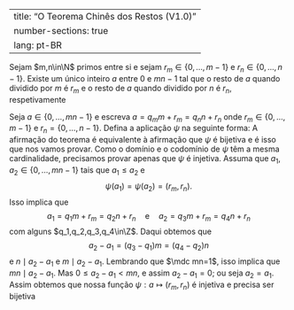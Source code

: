 

---
title: "O Teorema Chinês dos Restos (V1.0)"
number-sections: true
lang: pt-BR
---


:::{#thm-}
Sejam $m,n\in\N$ primos entre si e sejam $r_m\in\{0,\ldots,m-1\}$ e $r_n\in\{0,\ldots,n-1\}$. Existe um único inteiro $a$ entre $0$ e $mn-1$ tal que o resto de $a$ quando dividido por $m$ é $r_m$ e o resto de $a$ quando dividido por $n$ é $r_n$, respetivamente
:::


:::{.proof}
Seja $a\in\{0,\ldots,mn-1\}$ e escreva $a=q_mm+r_m=q_nn+r_n$ onde $r_m\in\{0,\ldots,m-1\}$ e $r_n=\{0,\ldots,n-1\}$. Defina a aplicação $\psi$ na seguinte forma:
\begin{align*}
\psi&:\{0,\ldots,mn-1\}\to \{0,\ldots,m-1\}\times\{0,\ldots,n-1\}\\
a&\mapsto(r_m,r_n).
\end{align*}
A afirmação do teorema é equivalente à afirmação que $\psi$ é bijetiva e é isso que nos vamos provar. Como o domínio e o codomínio de $\psi$ têm a mesma cardinalidade, precisamos provar apenas que $\psi$ é injetiva. Assuma que $a_1,a_2\in\{0,\ldots,mn-1\}$ tais que $a_1\leq a_2$ e
$$
\psi(a_1)=\psi(a_2)=(r_m,r_n).
$$
Isso implica que
$$
a_1=q_1m+r_m=q_2n+r_n\quad \mbox{e}\quad a_2=q_3m+r_m=q_4n+r_n
$$
com alguns $q_1,q_2,q_3,q_4\in\Z$. Daqui obtemos que
$$
a_2-a_1=(q_3-q_1)m=(q_4-q_2)n
$$
e $n\mid a_2-a_1$ e $m\mid a_2-a_1$. Lembrando que $\mdc mn=1$, isso implica que $mn\mid a_2-a_1$. Mas $0\leq a_2-a_1 < mn$, e assim $a_2-a_1=0$; ou seja $a_2=a_1$. Assim obtemos que nossa função $\psi:a\mapsto (r_m,r_n)$ é injetiva e precisa ser bijetiva
:::

